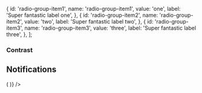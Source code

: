 
  {
    id: 'radio-group-item1',
    name: 'radio-group-item1',
    value: 'one',
    label: 'Super fantastic label one',
  },
  {
    id: 'radio-group-item2',
    name: 'radio-group-item2',
    value: 'two',
    label: 'Super fantastic label two',
  },
  {
    id: 'radio-group-item3',
    name: 'radio-group-item3',
    value: 'three',
    label: 'Super fantastic label three',
  },
];

<PageTitle src="components/RadioGroup" title="RadioGroup" />
<Subtitle />
<Description />
<Primary />
<ArgsTable story={PRIMARY_STORY} />
<Stories />

### Contrast

<Canvas contrast>
  <ThemeWrapper>
    <RadioGroup contrast legend="Super fantastic label" radios={radioGroup} values={['one']} />
  </ThemeWrapper>
</Canvas>

## Notifications

<Canvas>
  <Looper
    list={['success', 'danger', 'warning', 'primary', 'neutral']}
    render={level => (
      <Rhythm grouped mb={4} style={{ maxWidth: 400 }}>
        <NotifiedRadioGroup
          layout="inline"
          legend="Super fantastic legend"
          level={level}
          notification={`This is an example ${level} notification.`}
          radios={radioGroup}
          value="one"
        />
      </Rhythm>
    )}
  />
</Canvas>
